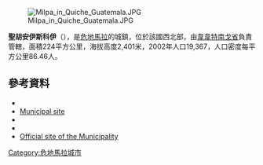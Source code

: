 [[Image:Milpa_in_Quiche_Guatemala.JPG|thumb]]

'''聖胡安伊斯科伊'''（{{lang-es|San Juan Ixcoy}}），是[[危地馬拉|危地馬拉]]的城鎮，位於該國西北部，由[[韋韋特南戈省|韋韋特南戈省]]負責管轄，面積224平方公里，海拔高度2,401米，2002年人口19,367，人口密度每平方公里86.46人。

==參考資料==
*{{cite web |url=http://www.ine.gob.gt/index.php?view=article&catid=42%3Ademografiaypoblacion&id=75%3Acenso2002&option=com_content&Itemid=69 |title=XI Censo Nacional de Poblacion y VI de Habitación (Censo 2002) |last= |first= |year=2002 |work= |publisher=INE |accessdate=2015-05-11 |archive-date=2016-10-08 |archive-url=https://web.archive.org/web/20161008083911/https://www.ine.gob.gt/index.php?view=article&catid=42%3Ademografiaypoblacion&id=75%3Acenso2002&option=com_content&Itemid=69 |dead-url=no }}
*[http://www.inforpressca.com/sanjuanixcoy/ Municipal site] {{Wayback|url=http://www.inforpressca.com/sanjuanixcoy/ |date=20090504215808 }}
*{{cite web |url=http://www.inforpressca.com/sanjuanixcoy/cultura.php |title=San Juan Ixcoy - Cultura |accessdate=2009-02-04 |author= |date= |work= |publisher= |archive-date=2011-06-07 |archive-url=https://web.archive.org/web/20110607204826/http://www.inforpressca.com/sanjuanixcoy/cultura.php |dead-url=no }}
*{{cite web |url=http://www.inforpressca.com/sanjuanixcoy/economia.php |title=San Juan Ixcoy - Economía |accessdate=2009-02-04 |author= |date= |work= |publisher= |archive-date=2008-12-19 |archive-url=https://web.archive.org/web/20081219180449/http://www.inforpressca.com/sanjuanixcoy/economia.php |dead-url=no }}
*[https://web.archive.org/web/20050403225507/http://www.inforpressca.com/chiantla/ Official site of the Municipality]

{{coord|15|36|N|91|27|W|display=title|region:GT_type:city_source:GNS-enwiki}}

{{Guatemala-geo-stub}}
[[Category:危地馬拉城市|Category:危地馬拉城市]]